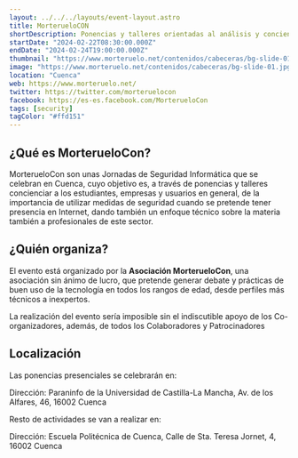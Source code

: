 ```yaml
---
layout: ../../../layouts/event-layout.astro
title: MorterueloCON
shortDescription: Ponencias y talleres orientadas al análisis y concienciación sobre la situación actual de la seguridad informática y en las TIC en general
startDate: "2024-02-22T08:30:00.000Z"
endDate: "2024-02-24T19:00:00.000Z"
thumbnail: "https://www.morteruelo.net/contenidos/cabeceras/bg-slide-01.jpg"
image: "https://www.morteruelo.net/contenidos/cabeceras/bg-slide-01.jpg"
location: "Cuenca"
web: https://www.morteruelo.net/
twitter: https://twitter.com/morteruelocon
facebook: https://es-es.facebook.com/MorterueloCon
tags: [security]
tagColor: "#ffd151"
---
```



## ¿Qué es MorterueloCon?

MorterueloCon son unas Jornadas de Seguridad Informática que se celebran en Cuenca, cuyo objetivo es, a través de ponencias y talleres concienciar a los estudiantes, empresas y usuarios en general, de la importancia de utilizar medidas de seguridad cuando se pretende tener presencia en Internet, dando también un enfoque técnico sobre la materia también a profesionales de este sector.

## ¿Quién organiza?

El evento está organizado por la **Asociación MorterueloCon**, una asociación sin ánimo de lucro, que pretende generar debate y prácticas de buen uso de la tecnología en todos los rangos de edad, desde perfiles más técnicos a inexpertos.

La realización del evento sería imposible sin el  indiscutible apoyo de los Co-organizadores, además, de todos los Colaboradores y Patrocinadores

## Localización

Las ponencias presenciales se celebrarán en:

Dirección: Paraninfo de la Universidad de Castilla-La Mancha, Av. de los Alfares, 46, 16002 Cuenca

<GoogleMap
  src="https://www.google.com/maps/embed?pb=!1m18!1m12!1m3!1d3052.8820564032526!2d-2.146654722631585!3d40.0780428761811!2m3!1f0!2f0!3f0!3m2!1i1024!2i768!4f13.1!3m3!1m2!1s0xd5d677d94993e27%3A0x39e4cc32d5c528be!2sParaninfo%20UCLM%20Cuenca!5e0!3m2!1ses!2ses!4v1707127874442!5m2!1ses!2ses"
  ariaLabel="Paraninfo de la Universidad de Castilla-La Mancha, Av. de los Alfares, 46, 16002 Cuenca"
/>

Resto de actividades se van a realizar en:

Dirección: Escuela Politécnica de Cuenca, Calle de Sta. Teresa Jornet, 4, 16002 Cuenca

<GoogleMap
  src="https://www.google.com/maps/embed?pb=!1m14!1m8!1m3!1d3052.8095539744218!2d-2.147474!3d40.07966!3m2!1i1024!2i768!4f13.1!3m3!1m2!1s0xd5d5d80d6a897ff%3A0xf3745f72badd64be!2sEscuela%20Polit%C3%A9cnica!5e0!3m2!1ses!2ses!4v1707128312107!5m2!1ses!2ses"
  ariaLabel="Escuela Politécnica de Cuenca, Calle de Sta. Teresa Jornet, 4, 16002 Cuenca"
/>

